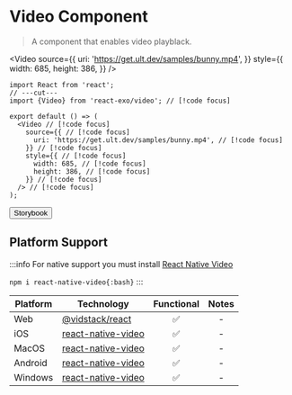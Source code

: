 
# Video Component

> A component that enables video playblack.

<Video
  source={{
    uri: 'https://get.ult.dev/samples/bunny.mp4',
  }}
  style={{
    width: 685,
    height: 386,
  }}
/>

```tsx twoslash
import React from 'react';
// ---cut---
import {Video} from 'react-exo/video'; // [!code focus]

export default () => (
  <Video // [!code focus]
    source={{ // [!code focus]
      uri: 'https://get.ult.dev/samples/bunny.mp4', // [!code focus]
    }} // [!code focus]
    style={{ // [!code focus]
      width: 685, // [!code focus]
      height: 386, // [!code focus]
    }} // [!code focus]
  /> // [!code focus]
);
```

<Button href="https://exo.fig.run/?path=/docs/primitives-video">Storybook</Button>

## Platform Support

:::info
For native support you must install [React Native Video](https://react-native-video.github.io/react-native-video)

`npm i react-native-video{:bash}`
:::


| Platform | Technology | Functional | Notes |
| -------- | ---------- | :--------: | :---: |
| Web | [@vidstack/react](https://www.vidstack.io) | ✅ | - |
| iOS | [react-native-video](https://react-native-video.github.io/react-native-video) | ✅ | - |
| MacOS | [react-native-video](https://react-native-video.github.io/react-native-video) | ✅ | - |
| Android | [react-native-video](https://react-native-video.github.io/react-native-video) | ✅ | - |
| Windows | [react-native-video](https://react-native-video.github.io/react-native-video) | ✅ | - |
